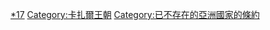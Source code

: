 [[Category:伊朗條約|*17]]
[[Category:卡扎爾王朝|Category:卡扎爾王朝]]
[[Category:已不存在的亞洲國家的條約|Category:已不存在的亞洲國家的條約]]